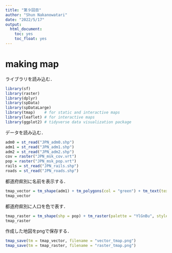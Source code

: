 ```yaml
---
title: "第９回目"
author: "Shun Nakanowatari"
date: "2022/5/17"
output:
  html_document:
    toc: yes
    toc_float: yes
---
```


# making map
ライブラリを読み込む．
```r
library(sf)
library(raster)
library(dplyr)
library(spData)
library(spDataLarge)
library(tmap)    # for static and interactive maps
library(leaflet) # for interactive maps
library(ggplot2) # tidyverse data visualization package
```

データを読み込む．
```r
adm0 = st_read("JPN_adm0.shp")
adm1 = st_read("JPN_adm1.shp")
adm2 = st_read("JPN_adm2.shp")
cov = raster("JPN_msk_cov.vrt")
pop = raster("JPN_msk_pop.vrt")
rails = st_read("JPN_rails.shp")
roads = st_read("JPN_roads.shp")
```

都道府県別に名前を表示する．
```r
tmap_vector = tm_shape(adm1) + tm_polygons(col = "green") + tm_text(text = "NAME_1")
tmap_vector
```

都道府県別に人口を色で表す．
```r
tmap_raster = tm_shape(shp = pop) + tm_raster(palette = "YlGnBu", style = "kmeans", n = 8)
tmap_raster
```

作成した地図をpngで保存する．
```r
tmap_save(tm = tmap_vector, filename = "vector_tmap.png")
tmap_save(tm = tmap_raster, filename = "raster_tmap.png")
```